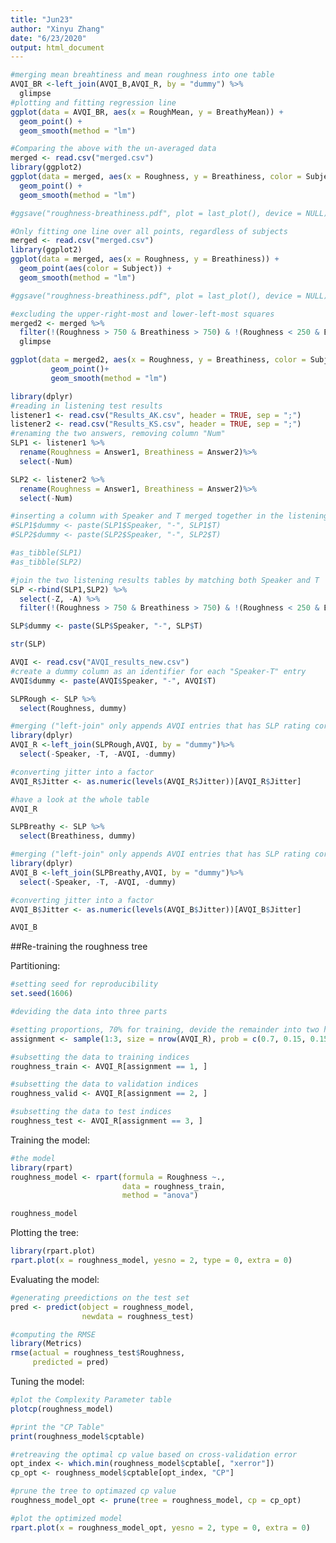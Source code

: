 ```yaml
---
title: "Jun23"
author: "Xinyu Zhang"
date: "6/23/2020"
output: html_document
---
```

```r
#merging mean breahtiness and mean roughness into one table
AVQI_BR <-left_join(AVQI_B,AVQI_R, by = "dummy") %>% 
  glimpse
#plotting and fitting regression line
ggplot(data = AVQI_BR, aes(x = RoughMean, y = BreathyMean)) + 
  geom_point() +
  geom_smooth(method = "lm")
```

```r
#Comparing the above with the un-averaged data
merged <- read.csv("merged.csv")
library(ggplot2)
ggplot(data = merged, aes(x = Roughness, y = Breathiness, color = Subject)) + 
  geom_point() +
  geom_smooth(method = "lm")

#ggsave("roughness-breathiness.pdf", plot = last_plot(), device = NULL)
```

```r
#Only fitting one line over all points, regardless of subjects
merged <- read.csv("merged.csv")
library(ggplot2)
ggplot(data = merged, aes(x = Roughness, y = Breathiness)) + 
  geom_point(aes(color = Subject)) +
  geom_smooth(method = "lm")

#ggsave("roughness-breathiness.pdf", plot = last_plot(), device = NULL)
```

```r
#excluding the upper-right-most and lower-left-most squares
merged2 <- merged %>% 
  filter(!(Roughness > 750 & Breathiness > 750) & !(Roughness < 250 & Breathiness <250)) %>%
  glimpse

ggplot(data = merged2, aes(x = Roughness, y = Breathiness, color = Subject))+
         geom_point()+
         geom_smooth(method = "lm")
```

```r
library(dplyr)
#reading in listening test results
listener1 <- read.csv("Results_AK.csv", header = TRUE, sep = ";")
listener2 <- read.csv("Results_KS.csv", header = TRUE, sep = ";")
#renaming the two answers, removing column "Num"
SLP1 <- listener1 %>%
  rename(Roughness = Answer1, Breathiness = Answer2)%>%
  select(-Num)

SLP2 <- listener2 %>%
  rename(Roughness = Answer1, Breathiness = Answer2)%>%
  select(-Num)

#inserting a column with Speaker and T merged together in the listening experiment results table
#SLP1$dummy <- paste(SLP1$Speaker, "-", SLP1$T)
#SLP2$dummy <- paste(SLP2$Speaker, "-", SLP2$T)

#as_tibble(SLP1)
#as_tibble(SLP2)

#join the two listening results tables by matching both Speaker and T
SLP <-rbind(SLP1,SLP2) %>% 
  select(-Z, -A) %>% 
  filter(!(Roughness > 750 & Breathiness > 750) & !(Roughness < 250 & Breathiness <250))

SLP$dummy <- paste(SLP$Speaker, "-", SLP$T)

str(SLP)
```

```r
AVQI <- read.csv("AVQI_results_new.csv")
#create a dummy column as an identifier for each "Speaker-T" entry
AVQI$dummy <- paste(AVQI$Speaker, "-", AVQI$T)

SLPRough <- SLP %>% 
  select(Roughness, dummy)

#merging ("left-join" only appends AVQI entries that has SLP rating correspondents)
library(dplyr)
AVQI_R <-left_join(SLPRough,AVQI, by = "dummy")%>%
  select(-Speaker, -T, -AVQI, -dummy)

#converting jitter into a factor
AVQI_R$Jitter <- as.numeric(levels(AVQI_R$Jitter))[AVQI_R$Jitter]

#have a look at the whole table
AVQI_R
```

```r
SLPBreathy <- SLP %>% 
  select(Breathiness, dummy)

#merging ("left-join" only appends AVQI entries that has SLP rating correspondents)
library(dplyr)
AVQI_B <-left_join(SLPBreathy,AVQI, by = "dummy")%>%
  select(-Speaker, -T, -AVQI, -dummy)

#converting jitter into a factor
AVQI_B$Jitter <- as.numeric(levels(AVQI_B$Jitter))[AVQI_B$Jitter]

AVQI_B
```

##Re-training the roughness tree

Partitioning:
```r
#setting seed for reproducibility
set.seed(1606)

#deviding the data into three parts

#setting proportions, 70% for training, devide the remainder into two halves
assignment <- sample(1:3, size = nrow(AVQI_R), prob = c(0.7, 0.15, 0.15), replace = TRUE)

#subsetting the data to training indices
roughness_train <- AVQI_R[assignment == 1, ]

#subsetting the data to validation indices
roughness_valid <- AVQI_R[assignment == 2, ]

#subsetting the data to test indices
roughness_test <- AVQI_R[assignment == 3, ]
```

Training the model:
```r
#the model
library(rpart)
roughness_model <- rpart(formula = Roughness ~.,
                         data = roughness_train,
                         method = "anova")

roughness_model
```

Plotting the tree:
```r
library(rpart.plot)
rpart.plot(x = roughness_model, yesno = 2, type = 0, extra = 0)
```

Evaluating the model:
```r
#generating preedictions on the test set
pred <- predict(object = roughness_model,
                newdata = roughness_test)

#computing the RMSE
library(Metrics)
rmse(actual = roughness_test$Roughness,
     predicted = pred)
```

Tuning the model:
```r
#plot the Complexity Parameter table
plotcp(roughness_model)

#print the "CP Table"
print(roughness_model$cptable)

#retreaving the optimal cp value based on cross-validation error
opt_index <- which.min(roughness_model$cptable[, "xerror"])
cp_opt <- roughness_model$cptable[opt_index, "CP"]

#prune the tree to optimazed cp value
roughness_model_opt <- prune(tree = roughness_model, cp = cp_opt)

#plot the optimized model
rpart.plot(x = roughness_model_opt, yesno = 2, type = 0, extra = 0)
```